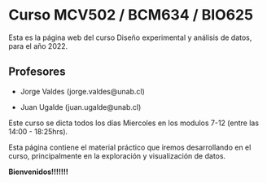 # Curso MCV502 / BCM634 / BIO625 {.unnumbered}

Esta es la página web del curso Diseño experimental y análisis de datos, para el año 2022.

## Profesores

-   Jorge Valdes (jorge.valdes\@unab.cl)

-   Juan Ugalde (juan.ugalde\@unab.cl)

Este curso se dicta todos los días Miercoles en los modulos 7-12 (entre las 14:00 - 18:25hrs).

Esta página contiene el material práctico que iremos desarrollando en el curso, principalmente en la exploración y visualización de datos.

**Bienvenidos!!!!!!!**
